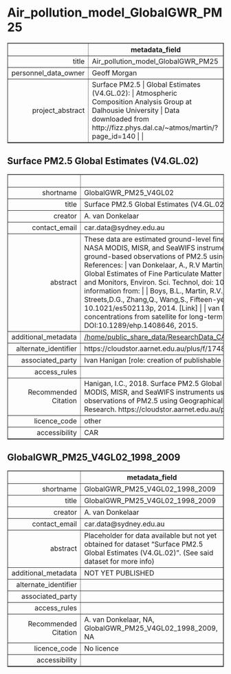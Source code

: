 Air_pollution_model_GlobalGWR_PM25
===
<!-- html table generated in R 3.6.0 by xtable 1.8-4 package -->
<!-- Fri May 22 19:13:59 2020 -->
<table border=1>
<tr> <th>  </th> <th> metadata_field </th>  </tr>
  <tr> <td align="right"> title </td> <td> Air_pollution_model_GlobalGWR_PM25 </td> </tr>
  <tr> <td align="right"> personnel_data_owner </td> <td> Geoff Morgan </td> </tr>
  <tr> <td align="right"> project_abstract </td> <td> Surface PM2.5 | Global Estimates (V4.GL.02): | Atmospheric Composition Analysis Group at Dalhousie University | Data downloaded from http://fizz.phys.dal.ca/~atmos/martin/?page_id=140 |  |  </td> </tr>
   </table>



Surface PM2.5 Global Estimates (V4.GL.02)
---
<!-- html table generated in R 3.6.0 by xtable 1.8-4 package -->
<!-- Fri May 22 19:13:59 2020 -->
<table border=1>
<tr> <th>  </th> <th> metadata_field </th>  </tr>
  <tr> <td align="right"> shortname </td> <td> GlobalGWR_PM25_V4GL02 </td> </tr>
  <tr> <td align="right"> title </td> <td> Surface PM2.5 Global Estimates (V4.GL.02) </td> </tr>
  <tr> <td align="right"> creator </td> <td> A. van Donkelaar </td> </tr>
  <tr> <td align="right"> contact_email </td> <td> car.data@sydney.edu.au </td> </tr>
  <tr> <td align="right"> abstract </td> <td> These data are estimated ground-level fine particulate matter (PM2.5) by combining Aerosol Optical Depth (AOD) retrievals from the NASA MODIS, MISR, and SeaWIFS instruments with the GEOS-Chem chemical transport model, and subsequently calibrated to global ground-based observations of PM2.5 using Geographically Weighted Regression (GWR) as detailed in the below reference. |  | References: | van Donkelaar, A., R.V Martin, M.Brauer, N. C. Hsu, R. A. Kahn, R. C Levy, A. Lyapustin, A. M. Sayer, and D. M Winker, Global Estimates of Fine Particulate Matter using a Combined Geophysical-Statistical Method with Information from Satellites, Models, and Monitors, Environ. Sci. Technol, doi: 10.1021/acs.est.5b05833, 2016. [Link] |  | Estimates prior to 2008 incorporate temporal information from: |  | Boys, B.L., Martin, R.V., van Donkelaar, A., MacDonell, R., Hsu, N.C., Cooper, M.J., Yantosca,R.M., Lu, Z., Streets,D.G., Zhang,Q., Wang,S., Fifteen-year global time series of satellite-derived fine particulate matter, Environ. Sci. Technol, 10.1021/es502113p, 2014. [Link] |  | van Donkelaar, A., R. V. Martin, M. Brauer and B. L. Boys, Global fine particulate matter concentrations from satellite for long-term exposure assessment, Environmental Health Perspectives, 123, 135-143, DOI:10.1289/ehp.1408646, 2015.  </td> </tr>
  <tr> <td align="right"> additional_metadata </td> <td> <a href = "/home/public_share_data/ResearchData_CAR/Environment_General/Air_pollution_model_GlobalGWR_PM25/GlobalGWR_PM25_V4GL02" target = "_blank">/home/public_share_data/ResearchData_CAR/Environment_General/Air_pollution_model_GlobalGWR_PM25/GlobalGWR_PM25_V4GL02</a> </td> </tr>
  <tr> <td align="right"> alternate_identifier </td> <td> https://cloudstor.aarnet.edu.au/plus/f/1748711523 </td> </tr>
  <tr> <td align="right"> associated_party </td> <td> Ivan Hanigan [role: creation of publishable derived data from data provided] </td> </tr>
  <tr> <td align="right"> access_rules </td> <td>  </td> </tr>
  <tr> <td align="right"> Recommended Citation </td> <td> Hanigan, I.C., 2018. Surface PM2.5 Global Estimates (V4.GL.02). Derived from Aerosol Optical Depth (AOD) data from the NASA MODIS, MISR, and SeaWIFS instruments using the GEOS-Chem chemical transport model, calibrated to global ground-based observations of PM2.5 using Geographically Weighted Regression (GWR). Retrieved from Centre for Air pollution, energy, and health Research. https://cloudstor.aarnet.edu.au/plus/f/1748711523 </td> </tr>
  <tr> <td align="right"> licence_code </td> <td> other </td> </tr>
  <tr> <td align="right"> accessibility </td> <td> CAR </td> </tr>
   </table>



GlobalGWR_PM25_V4GL02_1998_2009
---
<!-- html table generated in R 3.6.0 by xtable 1.8-4 package -->
<!-- Fri May 22 19:13:59 2020 -->
<table border=1>
<tr> <th>  </th> <th> metadata_field </th>  </tr>
  <tr> <td align="right"> shortname </td> <td> GlobalGWR_PM25_V4GL02_1998_2009 </td> </tr>
  <tr> <td align="right"> title </td> <td> GlobalGWR_PM25_V4GL02_1998_2009 </td> </tr>
  <tr> <td align="right"> creator </td> <td> A. van Donkelaar </td> </tr>
  <tr> <td align="right"> contact_email </td> <td> car.data@sydney.edu.au </td> </tr>
  <tr> <td align="right"> abstract </td> <td> Placeholder for data available but not yet obtained for dataset "Surface PM2.5 Global Estimates (V4.GL.02)". (See said dataset for more info) </td> </tr>
  <tr> <td align="right"> additional_metadata </td> <td> NOT YET PUBLISHED </td> </tr>
  <tr> <td align="right"> alternate_identifier </td> <td>  </td> </tr>
  <tr> <td align="right"> associated_party </td> <td>  </td> </tr>
  <tr> <td align="right"> access_rules </td> <td>  </td> </tr>
  <tr> <td align="right"> Recommended Citation </td> <td> A. van Donkelaar, NA, GlobalGWR_PM25_V4GL02_1998_2009, NA </td> </tr>
  <tr> <td align="right"> licence_code </td> <td> No licence </td> </tr>
  <tr> <td align="right"> accessibility </td> <td>  </td> </tr>
   </table>


